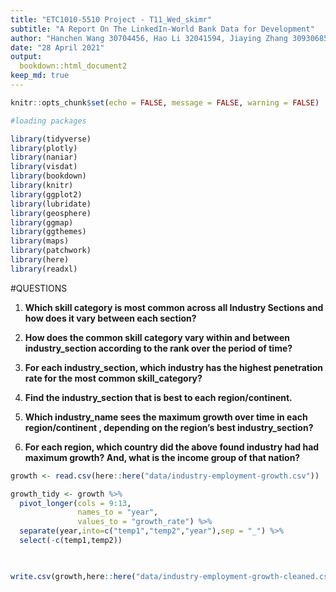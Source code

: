 ```yaml
---
title: "ETC1010-5510 Project - T11_Wed_skimr"
subtitle: "A Report On The LinkedIn-World Bank Data for Development"
author: "Hanchen Wang 30704456, Hao Li 32041594, Jiaying Zhang 30930685, Mohammed Faizan 31939872, Karan Garg 32106580"
date: "28 April 2021"
output: 
  bookdown::html_document2
keep_md: true
---
```


```r
knitr::opts_chunk$set(echo = FALSE, message = FALSE, warning = FALSE)

#loading packages

library(tidyverse) 
library(plotly)
library(naniar)
library(visdat)
library(bookdown)
library(knitr)
library(ggplot2)
library(lubridate)
library(geosphere)
library(ggmap)
library(ggthemes)
library(maps)
library(patchwork)
library(here)
library(readxl)
```

#QUESTIONS

1) **Which skill category is most common across all Industry Sections and how does it vary between each section?**

2) **How does the common skill category vary within and between industry_section according to the rank over the period of time?**

3) **For each industry_section, which industry has the highest penetration rate for the most common skill_category?**

4) **Find the industry_section that is best to each region/continent.**

5) **Which industry_name sees the maximum growth over time in each region/continent , depending on the region’s best industry_section?**

6) **For each region, which country did the above found industry had had maximum growth? And, what is the income group of that nation?**


```r
growth <- read.csv(here::here("data/industry-employment-growth.csv"))
```

```r
growth_tidy <- growth %>% 
  pivot_longer(cols = 9:13,
               names_to = "year",
               values_to = "growth_rate") %>% 
  separate(year,into=c("temp1","temp2","year"),sep = "_") %>% 
  select(-c(temp1,temp2))

  
```

```r
write.csv(growth,here::here("data/industry-employment-growth-cleaned.csv"))
```

